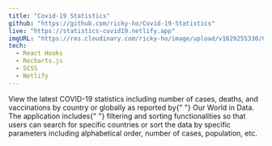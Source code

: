 ```yaml
---
title: "Covid-19 Statistics"
github: "https://github.com/ricky-ho/Covid-19-Statistics"
live: "https://statistics-covid19.netlify.app"
imgURL: "https://res.cloudinary.com/ricky-ho/image/upload/v1629255330/Covid-19/covidstatistics_650w.png"
tech:
  - React Hooks
  - Recharts.js
  - SCSS
  - Netlify
---
```


<p>
  View the latest COVID-19 statistics including number of cases, deaths, and
  vaccinations by country or globally as reported by{" "}
  <span>Our World in Data</span>. The application includes{" "}
  <span>filtering</span> and <span>sorting</span> functionalities so that users
  can search for specific countries or sort the data by specific parameters
  including alphabetical order, number of cases, population, etc.
</p>
